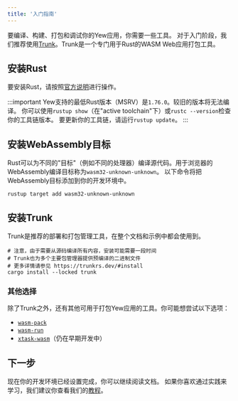 ```yaml
---
title: '入门指南'
---
```


要编译、构建、打包和调试你的Yew应用，你需要一些工具。
对于入门阶段，我们推荐使用[Trunk](https://trunkrs.dev/)。Trunk是一个专门用于Rust的WASM Web应用打包工具。

## 安装Rust

要安装Rust，请按照[官方说明](https://www.rust-lang.org/tools/install)进行操作。

:::important
Yew支持的最低Rust版本（MSRV）是`1.76.0`。较旧的版本将无法编译。
你可以使用`rustup show`（在"active toolchain"下）或`rustc --version`检查你的工具链版本。
要更新你的工具链，请运行`rustup update`。
:::

## 安装WebAssembly目标

Rust可以为不同的"目标"（例如不同的处理器）编译源代码。用于浏览器的WebAssembly编译目标称为`wasm32-unknown-unknown`。
以下命令将把WebAssembly目标添加到你的开发环境中。

```shell
rustup target add wasm32-unknown-unknown
```

## 安装Trunk

Trunk是推荐的部署和打包管理工具，在整个文档和示例中都会使用到。

```shell
# 注意，由于需要从源码编译所有内容，安装可能需要一段时间
# Trunk也为多个主要包管理器提供预编译的二进制文件
# 更多详情请参见 https://trunkrs.dev/#install
cargo install --locked trunk
```

### 其他选择

除了Trunk之外，还有其他可用于打包Yew应用的工具。你可能想尝试以下选项：

- [`wasm-pack`](https://rustwasm.github.io/wasm-pack/)
- [`wasm-run`](https://github.com/IMI-eRnD-Be/wasm-run)
- [`xtask-wasm`](https://github.com/rustminded/xtask-wasm/)（仍在早期开发中）

## 下一步

现在你的开发环境已经设置完成，你可以继续阅读文档。
如果你喜欢通过实践来学习，我们建议你查看我们的[教程](../tutorial)。